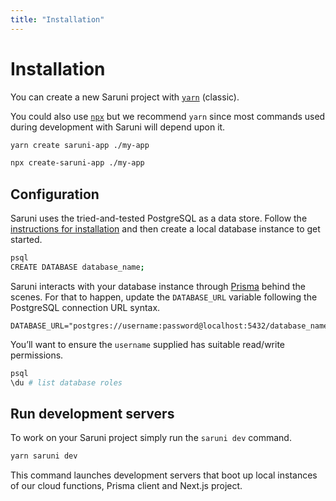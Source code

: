 ```yaml
---
title: "Installation"
---
```


# Installation

You can create a new Saruni project with [`yarn`](https://classic.yarnpkg.com/en/docs/install) (classic).

You could also use [`npx`](https://github.com/npm/npx) but we recommend `yarn` since most commands used during development with Saruni will depend upon it.

```bash
yarn create saruni-app ./my-app
```

```bash
npx create-saruni-app ./my-app
```

## Configuration

Saruni uses the tried-and-tested PostgreSQL as a data store. Follow the [instructions for installation](https://www.postgresql.org/download/) and then create a local database instance to get started.

```bash
psql
CREATE DATABASE database_name;
```

Saruni interacts with your database instance through [Prisma](https://www.prisma.io/docs/understand-prisma/introduction) behind the scenes. For that to happen, update the `DATABASE_URL` variable following the PostgreSQL connection URL syntax.

```packages/api/prisma/.env
DATABASE_URL="postgres://username:password@localhost:5432/database_name
```

You’ll want to ensure the `username` supplied has suitable read/write permissions.

```bash
psql
\du # list database roles
```

## Run development servers

To work on your Saruni project simply run the `saruni dev` command.

```bash
yarn saruni dev
```

This command launches development servers that boot up local instances of our cloud functions, Prisma client and Next.js project.
